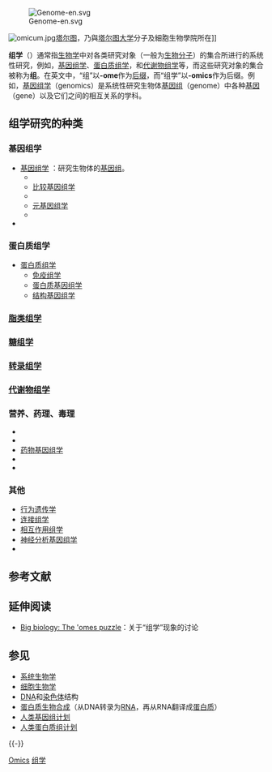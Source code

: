 {{unreferenced|time=2014-04-07T07:00:14+00:00}}
[[File:Genome-en.svg|thumb]] 

[[File:omicum.jpg|thumbnail]][[塔尔图|塔尔图]]，乃{{le|愛沙尼亞基因組計劃|Estonian Genome Project|愛沙尼亞基因組中心}}與[[塔尔图大学|塔尔图大学]]分子及細胞生物學院所在]]

'''组学'''（{{lang-en|omics}}）通常指[[生物学|生物学]]中对各类研究对象（一般为[[生物分子|生物分子]]）的集合所进行的系统性研究，例如，[[基因组学|基因组学]]、[[蛋白质组学|蛋白质组学]]，和[[代谢物组学|代谢物组学]]等，而这些研究对象的集合被称为'''组'''。在英文中，“组”以'''-ome'''作为[[后缀|后缀]]，而“组学”以'''-omics'''作为后缀。例如，[[基因组学|基因组学]]（genomics）是系统性研究生物体[[基因组|基因组]]（genome）中各种[[基因|基因]]（gene）以及它们之间的相互关系的学科。

== 组学研究的种类 ==
=== 基因组学 ===
* [[基因组学|基因组学]] ：研究生物体的[[基因组|基因组]]。
** {{le|认知基因组学|Cognitive genomics}}
** [[比较基因组学|比较基因组学]]
** {{le|功能基因组学|Functional genomics}}
** [[元基因组学|元基因组学]]
** {{le|个体基因组学|Personal genomics}}
* {{le|表观基因组学|Epigenomics}}

=== 蛋白质组学 ===
* [[蛋白质组学|蛋白质组学]]
** [[免疫组学|免疫组学]]
** [[蛋白质基因组学|蛋白质基因组学]]
** [[结构基因组学|结构基因组学]]

=== [[脂类组学|脂类组学]] ===

=== [[糖组学|糖组学]] ===

=== [[转录组学|转录组学]] ===

=== [[代谢物组学|代谢物组学]] ===

=== 营养、药理、毒理 ===

*{{le|食品组学|foodomics}}
*{{le|营养基因组学|Nutritional genomics}}
*[[药物基因组学|药物基因组学]]
*{{le|药物微生物组学|Pharmacomicrobiomics}}
*{{le|毒理基因组学|Toxicogenomics}}

=== 其他 ===
*[[行为遗传学|行为遗传学]]
*[[连接组学|连接组学]]
*[[相互作用组学|相互作用组学]]
*[[神经分析基因组学|神经分析基因组学]]
*{{le|干细胞基因组学|Stem cell genomics}}

== 参考文献 ==
{{Reflist}}

== 延伸阅读 ==
* [http://www.nature.com/news/big-biology-the-omes-puzzle-1.12484 Big biology: The 'omes puzzle]：关于“组学”现象的讨论

== 参见 ==
{{Portal box|生物学|分子与细胞生物學|医学}}
* [[系统生物学|系统生物学]]
* [[细胞生物学|细胞生物学]]
* [[DNA|DNA]]和[[染色体|染色体]]结构
* [[蛋白质生物合成|蛋白质生物合成]]（从DNA转录为[[RNA|RNA]]，再从RNA翻译成[[蛋白质|蛋白质]]）
* [[人类基因组计划|人类基因组计划]]
* [[人类蛋白质组计划|人类蛋白质组计划]]

{{-}}
{{组学}}

[[Category:生物学分支|Omics]]
[[Category:组学|]]